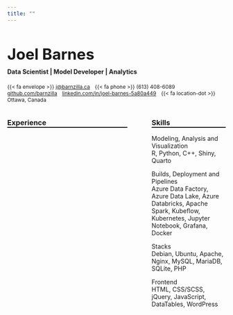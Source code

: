 ```yaml
---
title: ""
---
```


<h1 class="roboto-black to-upper" style="font-size: 2.5em;">Joel Barnes</h1>

<h4 style="margin-top: -0.85em; padding-top: 0;" class="roboto-medium color-grey1">Data Scientist | Model Developer | Analytics</h4>

<p class="roboto-light color-black" style="margin-top: 1em; font-size: 0.85em;">
  <span class="roboto-light color-blue">{{< fa envelope >}}</span> <a href="mailto:j@barnzilla.ca" class="color-black no-underline">j@barnzilla.ca</a>
  <span class="roboto-light color-blue" style="margin-left: 8px;">{{< fa phone >}}</span> (613) 408-6089
  <span class="roboto-light color-blue" style="margin-left: 8px;"><i class="fa-brands fa-github"></i></span> <a href="https://github.com/barnzilla" target="_blank" class="color-black no-underline">github.com/barnzilla</a>
  <span class="roboto-light color-blue" style="margin-left: 8px;"><i class="fa-brands fa-linkedin"></i></span> <a href="https://www.linkedin.com/in/joel-barnes-5a80a449" target="_blank" class="color-black no-underline">linkedin.com/in/joel-barnes-5a80a449</a>
  <span class="roboto-light color-blue" style="margin-left: 8px;">{{< fa location-dot >}}</span> Ottawa, Canada <i class="fa-brands fa-canadian-maple-leaf color-red"></i>
</p>

:::: {.columns}

::: {.column width="60%"}

<h3 class="roboto-black to-upper" style="border-bottom: 2px solid black;">Experience</h3>

:::

::: {.column width="3%"}

<!-- empty column to create gap -->

:::

::: {.column width="37%"}

<h3 class="roboto-black to-upper" style="border-bottom: 2px solid black;">Skills</h3>

<p class="roboto-bold color-grey1">Modeling, Analysis and Visualization
  <br />
  <span class="roboto-light color-black">R, Python, C++, Shiny, Quarto</span>
</p>

<p class="roboto-bold color-grey1">Builds, Deployment and Pipelines
  <br />
  <span class="roboto-light color-black">Azure Data Factory, Azure Data Lake, Azure Databricks, Apache Spark, Kubeflow, Kubernetes, Jupyter Notebook, Grafana, Docker</span>
</p>

<p class="roboto-bold color-grey1">Stacks
  <br />
  <span class="roboto-light color-black">Debian, Ubuntu, Apache, Nginx, MySQL, MariaDB, SQLite, PHP</span>
</p>

<p class="roboto-bold color-grey1">Frontend
  <br />
  <span class="roboto-light color-black">HTML, CSS/SCSS, jQuery, JavaScript, DataTables, WordPress</span>
</p>

:::

::::